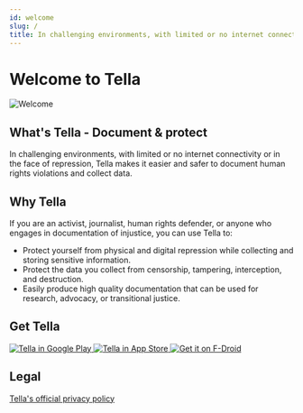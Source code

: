 ```yaml
---
id: welcome
slug: /
title: In challenging environments, with limited or no internet connectivity or in the face of repression, Tella is an app that makes it easier and safer to document human rights violations and collect data. In this page you can find user guides, documentation and tutorials about Tella Android, Tella iOS, Tella-FOSS and Tella Web.
---
```


# Welcome to Tella

![Welcome](/img/feature.png)


## What's Tella - Document & protect
In challenging environments, with limited or no internet connectivity or in the face of repression, Tella makes it easier and safer to document human rights violations and collect data.


## Why Tella
If you are an activist, journalist, human rights defender, or anyone who engages in documentation of injustice, you can use Tella to:

* Protect yourself from physical and digital repression while collecting and storing sensitive information.
* Protect the data you collect from censorship, tampering, interception, and destruction.
* Easily produce high quality documentation that can be used for research, advocacy, or transitional justice.

## Get Tella

<div className="badges">
     <a href="https://play.google.com/store/apps/details?id=org.hzontal.tella" >
        <img src="/img/google-play-badge.png" alt="Tella in Google Play"/>
    </a>
    <a href="https://apps.apple.com/us/app/tella-document-protect/id1598152580" class="apple-store-badge">
        <img src="/img/app-store-badge.svg" alt="Tella in App Store"/>
    </a>
    <a href="https://f-droid.org/packages/org.hzontal.tellaFOSS">
        <img src="https://fdroid.gitlab.io/artwork/badge/get-it-on.png" alt="Get it on F-Droid" />
    </a>

</div>



## Legal

[Tella's official privacy policy](/privacy-policy)